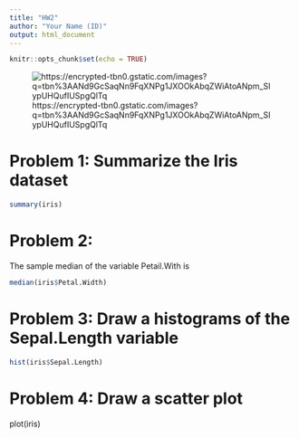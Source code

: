 ```yaml
---
title: "HW2"
author: "Your Name (ID)"
output: html_document
---
```


```r
knitr::opts_chunk$set(echo = TRUE)
```
![https://encrypted-tbn0.gstatic.com/images?q=tbn%3AANd9GcSaqNn9FqXNPg1JXOOkAbqZWiAtoANpm_SIypUHQufIUSpgQlTq](https://encrypted-tbn0.gstatic.com/images?q=tbn%3AANd9GcSaqNn9FqXNPg1JXOOkAbqZWiAtoANpm_SIypUHQufIUSpgQlTq)

# Problem 1: Summarize the Iris dataset 

```r
summary(iris)
```

# Problem 2:

The sample median of the variable Petail.With is  
```r
median(iris$Petal.Width)
```
# Problem 3: Draw a histograms of the Sepal.Length variable

```r
hist(iris$Sepal.Length)
```

# Problem 4: Draw a scatter plot 
plot(iris)
